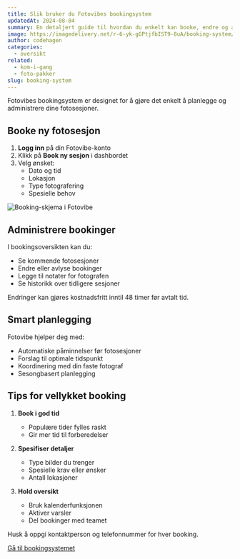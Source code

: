 ```yaml
---
title: Slik bruker du Fotovibes bookingsystem
updatedAt: 2024-08-04
summary: En detaljert guide til hvordan du enkelt kan booke, endre og administrere dine fotosesjoner i Fotovibe.
image: https://imagedelivery.net/r-6-yk-gGPtjfbIST9-8uA/booking-system/public
author: codehagen
categories:
  - oversikt
related:
  - kom-i-gang
  - foto-pakker
slug: booking-system
---
```


Fotovibes bookingsystem er designet for å gjøre det enkelt å planlegge og administrere dine fotosesjoner.

## Booke ny fotosesjon

1. **Logg inn** på din Fotovibe-konto
2. Klikk på **Book ny sesjon** i dashbordet
3. Velg ønsket:
   - Dato og tid
   - Lokasjon
   - Type fotografering
   - Spesielle behov

<Image
  alt="Booking-skjema i Fotovibe"
  src="https://imagedelivery.net/r-6-yk-gGPtjfbIST9-8uA/booking-form/public"
  width={1200}
  height={600}
/>

## Administrere bookinger

I bookingsoversikten kan du:
- Se kommende fotosesjoner
- Endre eller avlyse bookinger
- Legge til notater for fotografen
- Se historikk over tidligere sesjoner

<Note variant="info">
  Endringer kan gjøres kostnadsfritt inntil 48 timer før avtalt tid.
</Note>

## Smart planlegging

Fotovibe hjelper deg med:
- Automatiske påminnelser før fotosesjoner
- Forslag til optimale tidspunkt
- Koordinering med din faste fotograf
- Sesongbasert planlegging

## Tips for vellykket booking

1. **Book i god tid**
   - Populære tider fylles raskt
   - Gir mer tid til forberedelser

2. **Spesifiser detaljer**
   - Type bilder du trenger
   - Spesielle krav eller ønsker
   - Antall lokasjoner

3. **Hold oversikt**
   - Bruk kalenderfunksjonen
   - Aktiver varsler
   - Del bookinger med teamet

<Note variant="warning">
  Husk å oppgi kontaktperson og telefonnummer for hver booking.
</Note>

[Gå til bookingsystemet](https://fotovibe.no/booking) 